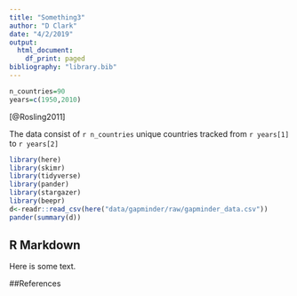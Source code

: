 ```yaml
---
title: "Something3"
author: "D Clark"
date: "4/2/2019"
output:
  html_document:
    df_print: paged
bibliography: "library.bib"
---
```


```r
n_countries=90
years=c(1950,2010)

```


[@Rosling2011]

The data consist of `r n_countries` unique countries tracked from `r years[1]` to `r years[2]`

```r
library(here)
library(skimr)
library(tidyverse)
library(pander)
library(stargazer)
library(beepr)
d<-readr::read_csv(here("data/gapminder/raw/gapminder_data.csv"))
pander(summary(d))

```

## R Markdown

Here is some text.

##References

